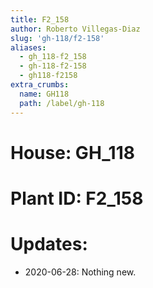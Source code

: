 ```yaml
---
title: F2_158
author: Roberto Villegas-Diaz
slug: 'gh-118/f2-158'
aliases:
  - gh_118-f2_158
  - gh-118-f2-158
  - gh118-f2158
extra_crumbs:
  name: GH118
  path: /label/gh-118
---
```


# **House**: GH_118
# **Plant ID**: F2_158
# **Updates**: 
 - 2020-06-28: Nothing new.
